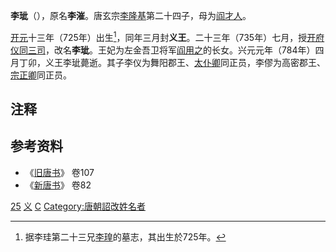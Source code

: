'''李玼'''（{{bd|725年||784年|catIdx=L}}），原名'''李漼'''。唐玄宗[[李隆基|李隆基]]第二十四子，母为[[阎才人|阎才人]]。

[[开元|开元]]十三年（725年）出生<ref>据李珪第二十三兄[[李瑝|李瑝]]的墓志，其出生於725年。</ref>，同年三月封'''义王'''。二十三年（735年）七月，授[[开府仪同三司|开府仪同三司]]，改名'''李玼'''。王妃为左金吾卫将军[[阎用之|阎用之]]的长女。兴元元年（784年）四月丁卯，义王李玼薨逝。其子李仪为舞阳郡王、[[太仆卿|太仆卿]]同正员，李僇为高密郡王、[[宗正卿|宗正卿]]同正员。

== 注释 ==
{{Reflist}}
== 参考资料 ==
*《[[旧唐书|旧唐书]]》 卷107
*《[[新唐书|新唐书]]》 卷82

{{DEFAULTSORT:L}}
[[Category:唐玄宗皇子|25]]
[[Category:唐朝宗室国王|义]]
[[Category:李姓|C]]
[[Category:唐朝詔改姓名者|Category:唐朝詔改姓名者]]